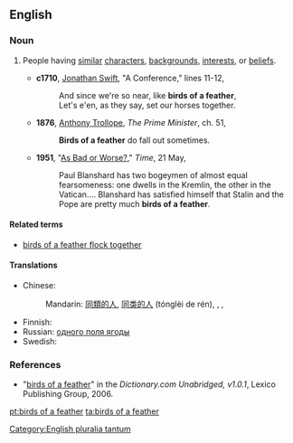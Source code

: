 ==English==

===Noun===
{{en-plural-noun|[[birds]] [[of]] [[a]] [[feather]]}}

# {{idiom}} People having [[similar]] [[character]]s, [[background]]s, [[interest]]s, or [[belief]]s.
#* '''c1710''', [[w:Jonathan_Swift|Jonathan Swift]], "A Conference," lines 11-12,
#*: And since we're so near, like '''birds of a feather''',
#*: Let's e'en, as they say, set our horses together.
#* '''1876''',  [[w:Anthony_Trollope|Anthony Trollope]], ''The Prime Minister'', ch. 51,
#*: '''Birds of a feather''' do fall out sometimes.
#* '''1951''', "[http://www.time.com/time/magazine/article/0,9171,859236,00.html As Bad or Worse?]," ''Time'', 21 May,
#*: Paul Blanshard has two bogeymen of almost equal fearsomeness: one dwells in the Kremlin, the other in the Vatican.... Blanshard has satisfied himself that Stalin and the Pope are pretty much '''birds of a feather'''.

====Related terms====
* [[birds of a feather flock together]]

====Translations====
{{trans-top|people having similar characters}}
* Chinese:
*: Mandarin: {{i|people of the same kind}} [[同類]][[的]][[人]], [[同类]][[的]][[人]] (tónglèi de rén), {{i|"one hill's badgers"; derogatory}} {{t|zh|一丘之貉|tr=yīqiūzhīhé|sc=Hani}}, {{i|"goods of the same road"; colloquial}} {{t|zh|一路貨|sc=Hani}}, {{t|zh|一路货|tr=yīlùhuò|sc=Hani}}
{{trans-mid}}
* Finnish: {{t|fi|samanlaiset}}
* Russian: {{i|"berries from the same field"}} [[одного поля ягоды]]
* Swedish: {{t|sv|lika barn leka bäst|alt=lika barn}}
{{trans-bottom}}

===References===
* "[http://dictionary.reference.com/search?r=2&q=birds%20of%20a%20feather birds of a feather]" in the ''Dictionary.com Unabridged, v1.0.1'', Lexico Publishing Group, 2006.

[[Category:English pluralia tantum]]

[[pt:birds of a feather]]
[[ta:birds of a feather]]